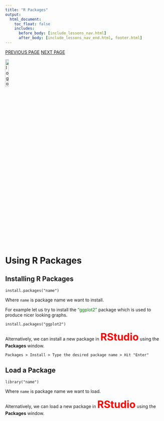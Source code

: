 ```yaml
---
title: "R Packages"
output:
  html_document:
    toc_float: false
    includes:
      before_body: [include_lessons_nav.html]
      after_body: [include_lessons_nav_end.html, footer.html]
---
```


<link rel="stylesheet" href="mystyle.css" type="text/css">

<div class="icon-bar">
  <a href="ftable.html" class="prev">PREVIOUS PAGE</a>
  <a href="me.html" class="next">NEXT PAGE</a>
</div>

<a href="index.html">
  <img src="images/logo.png" alt="logo"  style="width:15%;">
</a>

# Using R Packages{.tabset .tabset-fade .tabset-pills}

## Installing R Packages

```
install.packages("name")

```
Where `name` is package name we want to install.

For example let us try to install the <font color="green" >"ggplot2"</font> package which is used to produce nicer looking graphs.

```
install.packages("ggplot2")
```
Alternatively, we can install a new package in <font size="6" color="red">**RStudio**</font> using the **Packages** window. 

```
Packages > Install > Type the desired package name > Hit "Enter"
```

## Load a Package

```
library("name")
```
Where `name` is package name we want to load.

Alternatively, we can load a new package in <font size="6" color="red">**RStudio**</font> using the **Packages** window. 

